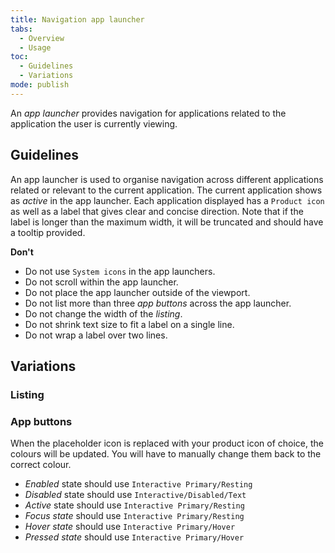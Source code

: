 ```yaml
---
title: Navigation app launcher
tabs:
  - Overview
  - Usage
toc:
  - Guidelines
  - Variations
mode: publish
---
```


An _app launcher_ provides navigation for applications related to the application the user is currently viewing.

<!--One to two sentences as an introduction to the component-->

## Guidelines

<!--List how to use it, sizes, widths, grid interactions, color allowances -->

An app launcher is used to organise navigation across different applications related or relevant to the current application. The current application shows as _active_ in the app launcher. Each application displayed has a `Product icon` as well as a label that gives clear and concise direction. Note that if the label is longer than the maximum width, it will be truncated and should have a tooltip provided.

**Don't**

<!--Bullet point list if needed -->

- Do not use `System icons` in the app launchers.
- Do not scroll within the app launcher.
- Do not place the app launcher outside of the viewport.
- Do not list more than three _app buttons_ across the app launcher.
- Do not change the width of the _listing_.
- Do not shrink text size to fit a label on a single line.
- Do not wrap a label over two lines.

## Variations

<!--One ### heading per frame in Figma, explaining each component in that frame. One 'content' section per variation if needed -->

### Listing

<FigmaImage url="https://www.figma.com/file/0bGXR2sCwMVSDNyyzu5BXrO5/UI%E2%80%94User-Interface?node-id=3216%3A2660" />

### App buttons

When the placeholder icon is replaced with your product icon of choice, the colours will be updated. You will have to manually change them back to the correct colour.

- _Enabled_ state should use `Interactive Primary/Resting`
- _Disabled_ state should use `Interactive/Disabled/Text`
- _Active_ state should use `Interactive Primary/Resting`
- _Focus state_ should use `Interactive Primary/Resting`
- _Hover state_ should use `Interactive Primary/Hover`
- _Pressed state_ should use `Interactive Primary/Hover`

<FigmaImage url="https://www.figma.com/file/0bGXR2sCwMVSDNyyzu5BXrO5/UI%E2%80%94User-Interface?node-id=3216%3A446" />

